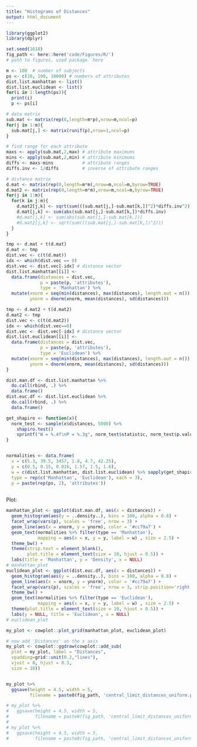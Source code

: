 ```yaml
---
title: "Histograms of Distances"
output: html_document
---
```


```r
library(ggplot2)
library(dplyr)
```

```r
set.seed(1618)
fig_path <- here::here('code/Figures/R/') 
# path to figures, used package `here`

m <- 100  # number of subjects
ps <- c(10, 100, 10000) # numbers of attributes
dist.list.manhattan <- list()
dist.list.euclidean <- list()
for(i in 1:length(ps)){
  print(i)
  p <- ps[i] 

# data matrix
sub.mat <- matrix(rep(0,length=m*p),nrow=m,ncol=p)
for(j in 1:m){
  sub.mat[j,] <- matrix(runif(p),nrow=1,ncol=p)
}

# find range for each attribute
maxs <- apply(sub.mat,2,max) # attribute maximums
mins <- apply(sub.mat,2,min) # attribute minimums
diffs <- maxs-mins           # attribute ranges
diffs.inv <- 1/diffs         # inverse of attribute ranges

# distance matrix
d.mat <- matrix(rep(0,length=m*m),nrow=m,ncol=m,byrow=TRUE)
d.mat2 <- matrix(rep(0,length=m*m),nrow=m,ncol=m,byrow=TRUE)
for(j in 1:m){
  for(k in j:m){
    d.mat2[j,k] <- sqrt(sum(((sub.mat[j,]-sub.mat[k,])^2)*diffs.inv^2))
    d.mat[j,k] <- sum(abs(sub.mat[j,]-sub.mat[k,])*diffs.inv)
    #d.mat[j,k] <- sum(abs(sub.mat[j,]-sub.mat[k,]))
    #d.mat2[j,k] <- sqrt(sum(((sub.mat[j,]-sub.mat[k,])^2)))
  }
}

tmp <- d.mat + t(d.mat)
d.mat <- tmp
dist.vec <- c(t(d.mat))
idx <- which(dist.vec == 0)
dist.vec <- dist.vec[-idx] # distance vector
dist.list.manhattan[[i]] <- 
  data.frame(distances = dist.vec, 
             p = paste(p, 'attributes'),
             type = 'Manhattan') %>%
  mutate(xnorm = seq(min(distances), max(distances), length.out = n()),
         ynorm = dnorm(xnorm, mean(distances), sd(distances)))

tmp <- d.mat2 + t(d.mat2)
d.mat2 <- tmp
dist.vec <- c(t(d.mat2))
idx <- which(dist.vec==0)
dist.vec <- dist.vec[-idx] # distance vector
dist.list.euclidean[[i]] <- 
  data.frame(distances = dist.vec, 
             p = paste(p, 'attributes'),
             type = 'Euclidean') %>%
  mutate(xnorm = seq(min(distances), max(distances), length.out = n()),
         ynorm = dnorm(xnorm, mean(distances), sd(distances)))
}

dist.man.df <- dist.list.manhattan %>%
  do.call(rbind, .) %>%
  data.frame()
dist.euc.df <- dist.list.euclidean %>%
  do.call(rbind, .) %>%
  data.frame()

get_shapiro <- function(x){
  norm_test <- sample(x$distances, 5000) %>%
    shapiro.test()
    sprintf("W = %.4f\nP = %.3g", norm_test$statistic, norm_test$p.value)
}


normalities <- data.frame(
  x = c(5.3, 39.5, 3457, 1.8, 4.7, 42.25),
  y = c(0.5, 0.15, 0.016, 1.57, 1.5, 1.6),
  w = c(dist.list.manhattan, dist.list.euclidean) %>% sapply(get_shapiro),
  type = rep(c('Manhattan', 'Euclidean'), each = 3),
  p = paste(rep(ps, 2), 'attributes'))
  
```


Plot:

```r
manhattan_plot <- ggplot(dist.man.df, aes(x = distances)) +
  geom_histogram(aes(y = ..density..), bins = 100, alpha = 0.8) +
  facet_wrap(vars(p), scales = 'free', nrow = 3) +
  geom_line(aes(x = xnorm, y = ynorm), color = '#cc79a7') +
  geom_text(normalities %>% filter(type == 'Manhattan'),
            mapping = aes(x = x, y = y, label = w) , size = 2.5) +
  theme_bw() +
  theme(strip.text = element_blank(),
        plot.title = element_text(size = 10, hjust = 0.5)) +
  labs(title = 'Manhattan', y = 'Density', x = NULL) 
# manhattan_plot
euclidean_plot <- ggplot(dist.euc.df, aes(x = distances)) +
  geom_histogram(aes(y = ..density..), bins = 100, alpha = 0.8) +
  geom_line(aes(x = xnorm, y = ynorm), color = '#cc79a7') +
  facet_wrap(vars(p), scales = 'free', nrow = 3, strip.position='right') +
  theme_bw() +
  geom_text(normalities %>% filter(type == 'Euclidean'),
            mapping = aes(x = x, y = y, label = w) , size = 2.5) +
  theme(plot.title = element_text(size = 10, hjust = 0.5)) +
  labs(y = NULL, title = 'Euclidean', x = NULL)
# euclidean_plot

my_plot <- cowplot::plot_grid(manhattan_plot, euclidean_plot)

# now add 'Distances' as the x axis
my_plot <- cowplot::ggdraw(cowplot::add_sub(
  plot = my_plot, label = "Distances", 
  vpadding=grid::unit(0.2,"lines"),
  vjust = 0, hjust = 0.3,
  size = 10))


my_plot %>%
  ggsave(height = 4.5, width = 5,
         filename = paste0(fig_path, 'central_limit_distances_uniform.pdf'))

# my_plot %>%
#   ggsave(height = 4.5, width = 5,
#          filename = paste0(fig_path, 'central_limit_distances_uniform.svg'))
# 
# my_plot %>%
#   ggsave(height = 4.5, width = 5,
#          filename = paste0(fig_path, 'central_limit_distances_uniform.png'))

```
